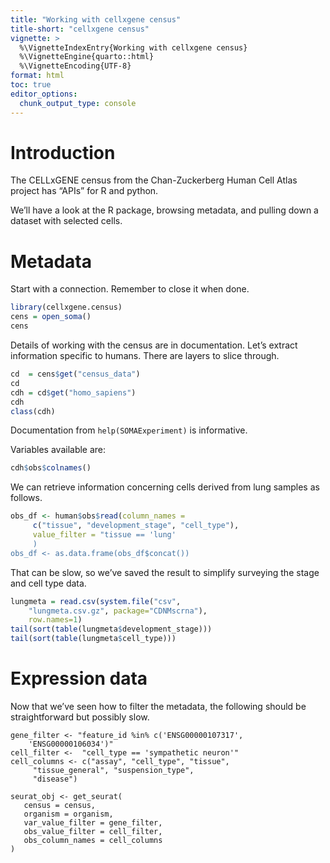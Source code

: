 ```yaml
---
title: "Working with cellxgene census"
title-short: "cellxgene census"
vignette: >
  %\VignetteIndexEntry{Working with cellxgene census}
  %\VignetteEngine{quarto::html}
  %\VignetteEncoding{UTF-8}
format: html
toc: true
editor_options: 
  chunk_output_type: console
---
```


# Introduction

The CELLxGENE census from the Chan-Zuckerberg
Human Cell Atlas project has "APIs" for R and python.

We'll have a look at the R package, browsing
metadata, and pulling down a dataset with
selected cells.

# Metadata

Start with a connection.  Remember to
close it when done.
```r
library(cellxgene.census)
cens = open_soma()
cens
```

Details of working with the census are
in documentation.  Let's extract information
specific to humans.  There are layers to
slice through.

```r
cd  = cens$get("census_data")
cd
cdh = cd$get("homo_sapiens")
cdh
class(cdh)
```

Documentation from `help(SOMAExperiment)` is informative.

Variables available are:
```r
cdh$obs$colnames()
```

We can retrieve information concerning cells derived
from lung samples as follows.

```r
obs_df <- human$obs$read(column_names = 
     c("tissue", "development_stage", "cell_type"),
     value_filter = "tissue == 'lung'
     )
obs_df <- as.data.frame(obs_df$concat())
```

That can be slow, so we've saved the result to
simplify surveying the stage and cell type data.
```r
lungmeta = read.csv(system.file("csv", 
    "lungmeta.csv.gz", package="CDNMscrna"),
    row.names=1)
tail(sort(table(lungmeta$development_stage)))
tail(sort(table(lungmeta$cell_type)))
```

# Expression data

Now that we've seen how to filter the metadata,
the following should be straightforward but
possibly slow.

```
gene_filter <- "feature_id %in% c('ENSG00000107317', 
    'ENSG00000106034')"
cell_filter <-  "cell_type == 'sympathetic neuron'"
cell_columns <- c("assay", "cell_type", "tissue", 
     "tissue_general", "suspension_type", 
     "disease")

seurat_obj <- get_seurat(
   census = census,
   organism = organism,
   var_value_filter = gene_filter,
   obs_value_filter = cell_filter,
   obs_column_names = cell_columns
)
```

